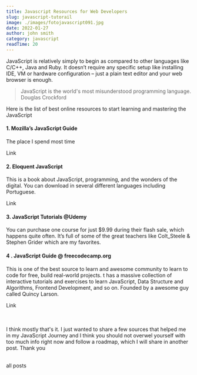 ```yaml
---
title: Javascript Resources for Web Developers
slug: javascript-tutorail
image: ./images/fotojavascript091.jpg
date: 2022-01-27
author: john smith
category: javascript
readTime: 20
---
```



JavaScript is relatively simply to begin as compared to other languages like C/C++, Java and Ruby. It doesn’t require any specific setup like installing IDE, VM or hardware configuration – just a plain text editor and your web browser is enough.

<blockquote>
  JavaScript is the world's most misunderstood programming language. <br />
  Douglas Crockford
</blockquote>

Here is the list of best online resources to start learning and mastering the JavaScript

<h4>1. Mozilla’s JavaScript Guide</h4>
<p>The place I spend most time</p>
<Link to="https://developer.mozilla.org/en-US/docs/Web/JavaScript/Guide">
  Link
</Link>

<h4>2. Eloquent JavaScript</h4>
<p>
  This is a book about JavaScript, programming, and the wonders of the digital.
  You can download in several different languages including Portuguese.
</p>
<Link to="https://eloquentjavascript.net/">Link</Link>

<h4>3. JavaScript Tutorials @Udemy</h4>
<p>
  You can purchase one course for just $9.99 during their flash sale, which
  happens quite often. It’s full of some of the great teachers like Colt_Steele
  & Stephen Grider which are my favorites.
</p>
<h4>4 . JavaScript Guide @ freecodecamp.org</h4>
<p>
  This is one of the best source to learn and awesome community  to learn to code for free, build real-world projects. t has a massive collection of interactive tutorials and exercises to learn JavaScript, Data Structure and Algorithms, Frontend Development, and so on.
  Founded by a awesome guy called Quincy Larson.

</p>

<Link to="www.udemy.com">Link</Link>
<br />
<br />
<br />
<p>
  I think mostly that's it. I just wanted to share a few sources that helped me
  in my JavaScript Journey and I think you should not overwel yourself with too
  much info right now and follow a roadmap, which I will share in another post.
  Thank you
</p>
<br />
<Link to="/posts" className="btn center-btn">
  all posts
</Link>
